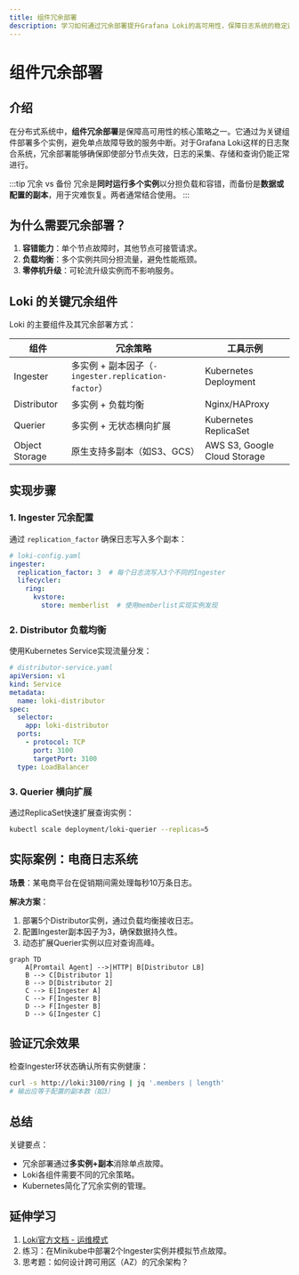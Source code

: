 ```yaml
---
title: 组件冗余部署
description: 学习如何通过冗余部署提升Grafana Loki的高可用性，保障日志系统的稳定运行。
---
```


# 组件冗余部署

## 介绍

在分布式系统中，**组件冗余部署**是保障高可用性的核心策略之一。它通过为关键组件部署多个实例，避免单点故障导致的服务中断。对于Grafana Loki这样的日志聚合系统，冗余部署能够确保即使部分节点失效，日志的采集、存储和查询仍能正常进行。

:::tip 冗余 vs 备份
冗余是**同时运行多个实例**以分担负载和容错，而备份是**数据或配置的副本**，用于灾难恢复。两者通常结合使用。
:::

## 为什么需要冗余部署？

1. **容错能力**：单个节点故障时，其他节点可接管请求。<br />
2. **负载均衡**：多个实例共同分担流量，避免性能瓶颈。<br />
3. **零停机升级**：可轮流升级实例而不影响服务。

## Loki 的关键冗余组件

Loki 的主要组件及其冗余部署方式：

| 组件           | 冗余策略                     | 工具示例                |
|----------------|----------------------------|------------------------|
| Ingester       | 多实例 + 副本因子（`-ingester.replication-factor`） | Kubernetes Deployment  |
| Distributor    | 多实例 + 负载均衡            | Nginx/HAProxy          |
| Querier        | 多实例 + 无状态横向扩展       | Kubernetes ReplicaSet  |
| Object Storage | 原生支持多副本（如S3、GCS）   | AWS S3, Google Cloud Storage |

## 实现步骤

### 1. Ingester 冗余配置

通过 `replication_factor` 确保日志写入多个副本：

```yaml
# loki-config.yaml
ingester:
  replication_factor: 3  # 每个日志流写入3个不同的Ingester
  lifecycler:
    ring:
      kvstore:
        store: memberlist  # 使用memberlist实现实例发现
```

### 2. Distributor 负载均衡

使用Kubernetes Service实现流量分发：

```yaml
# distributor-service.yaml
apiVersion: v1
kind: Service
metadata:
  name: loki-distributor
spec:
  selector:
    app: loki-distributor
  ports:
    - protocol: TCP
      port: 3100
      targetPort: 3100
  type: LoadBalancer
```

### 3. Querier 横向扩展

通过ReplicaSet快速扩展查询实例：

```bash
kubectl scale deployment/loki-querier --replicas=5
```

## 实际案例：电商日志系统

**场景**：某电商平台在促销期间需处理每秒10万条日志。

**解决方案**：
1. 部署5个Distributor实例，通过负载均衡接收日志。
2. 配置Ingester副本因子为3，确保数据持久性。
3. 动态扩展Querier实例以应对查询高峰。

```mermaid
graph TD
    A[Promtail Agent] -->|HTTP| B[Distributor LB]
    B --> C[Distributor 1]
    B --> D[Distributor 2]
    C --> E[Ingester A]
    C --> F[Ingester B]
    D --> F[Ingester B]
    D --> G[Ingester C]
```

## 验证冗余效果

检查Ingester环状态确认所有实例健康：

```bash
curl -s http://loki:3100/ring | jq '.members | length'
# 输出应等于配置的副本数（如3）
```

## 总结

关键要点：
- 冗余部署通过**多实例+副本**消除单点故障。
- Loki各组件需要不同的冗余策略。
- Kubernetes简化了冗余实例的管理。

## 延伸学习

1. [Loki官方文档 - 运维模式](https://grafana.com/docs/loki/latest/operations/)
2. 练习：在Minikube中部署2个Ingester实例并模拟节点故障。
3. 思考题：如何设计跨可用区（AZ）的冗余架构？